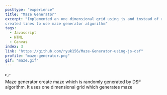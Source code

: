 ```yaml
---
posttype: "experience"
title: "Maze Generator"
excerpt: "Implemented an one dimensional grid using js and instead of rectangle
created lines to use maze generator algorithm"
tags:
  - Javascript
  - HTML 
  - Canvas
index: 3
link: "https://github.com/ryuk156/Maze-Generator-using-js-dsf"
profile: "maze-generator.png"
gif: "maze.gif"
---
```

👉 <br />
Maze generator create maze which is randomly generated by DSF algorithm. It uses one dimensional grid which generates maze

